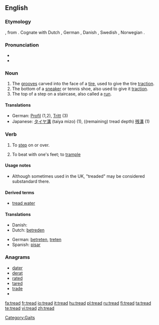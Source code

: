 {{wikipedia}}
==English==

===Etymology===
{{etyl|ang}} {{term|tredan}}, from {{proto|Germanic|tređan}}.  Cognate with Dutch {{term|treden}}, German {{term|treten}}, Danish {{term|træde}}, Swedish {{term|träda}}, Norwegian {{term|treda}}.

===Pronunciation===
* {{IPA|/tɻεd/}}
* {{rhymes|ɛd}}

===Noun===
{{en-noun}}

# The [[grooves]] carved into the face of a [[tire]], used to give the tire [[traction]].
# The bottom of a [[sneaker]] or tennis shoe, also used to give it [[traction]].
# The top of a step on a staircase, also called a [[run]].

====Translations====
* German: [[Profil]] {{n}} (1,2), [[Tritt]] {{m}} (3)
* Japanese: [[タイヤ溝]] (taiya mizo) (1), ((remaining) tread depth) [[残溝]] (1)

===Verb===
{{en-verb|treads|treading|'''[[trod]]''' or '''[[treaded]]'''|'''[[trodden]]''', '''[[trod]]''', or '''[[treaded]]'''}}

# {{transitive}} To [[step]] on or over.
# {{transitive}} To beat with one's feet; to [[trample]]

====Usage notes====
* Although sometimes used in the UK, "treaded" may be considered substandard there.
{{rft}}

====Derived terms====
*[[tread water]]

====Translations====
{{trans-top|to step on}}
* Danish: {{t-|da|træde}}
* Dutch: [[betreden]]
{{trans-mid}}
* German: [[betreten]], [[treten]]
* Spanish: [[pisar]]
{{trans-bottom}}

===Anagrams===
* [[dater]]
* [[derat]]
* [[rated]]
* [[tared]]
* [[trade]]
* 

[[Category:Gaits]]

[[fa:tread]]
[[fr:tread]]
[[io:tread]]
[[it:tread]]
[[hu:tread]]
[[pl:tread]]
[[ru:tread]]
[[fi:tread]]
[[ta:tread]]
[[te:tread]]
[[vi:tread]]
[[zh:tread]]